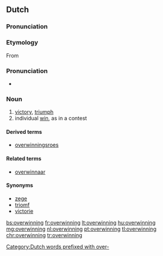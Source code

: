 ==Dutch==
===Pronunciation===
{{hyphenation|over|win|ning}}
===Etymology===
From {{suffix|overwinnen|ing|lang=nl}}

===Pronunciation===
* {{IPA|/ˌoːvərˈʋɪnɪŋ/|lang=nl}}

===Noun===
{{nl-noun|f|-en|overwinningetje|dim2=overwinninkje}}

# [[victory]], [[triumph]]
# individual [[win]], as in a contest

====Derived terms====
* [[overwinningsroes]] {{g2|m}}

====Related terms====
* [[overwinnaar]]

====Synonyms====
* [[zege]]
* [[triomf]]
* [[victorie]]

[[Category:Dutch words prefixed with over-]]

[[bs:overwinning]]
[[fr:overwinning]]
[[lt:overwinning]]
[[hu:overwinning]]
[[mg:overwinning]]
[[nl:overwinning]]
[[pt:overwinning]]
[[tl:overwinning]]
[[chr:overwinning]]
[[tr:overwinning]]